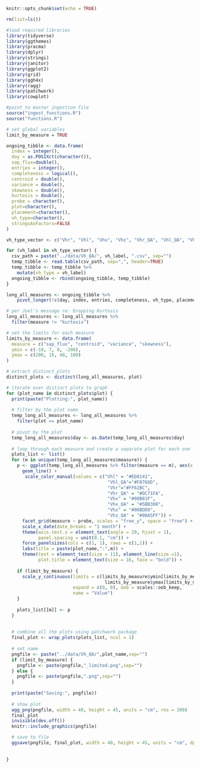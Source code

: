 ``` {r}

knitr::opts_chunk$set(echo = TRUE)

rm(list=ls())

#load required libraries
library(tidyverse)
library(ggthemes)
library(pracma)
library(dplyr)
library(stringi)
library(janitor)
library(ggplot2)
library(grid)
library(ggh4x)
library(ragg)
library(patchwork)
library(cowplot)

#point to master ingestion file
source("ingest_functions.R")
source("functions.R")
```

``` {r}
# set global variables
limit_by_measure = TRUE
```

```{r}

ongoing_tibble <- data.frame(
  index = integer(), 
  day = as.POSIXct(character()),
  sap_flux=double(), 
  entries = integer(), 
  completeness = logical(), 
  centroid = double(), 
  variance = double(), 
  skewness = double(), 
  kurtosis = double(), 
  probe = character(), 
  plot=character(),
  placement=character(),
  vh_type=character(),
  stringsAsFactors=FALSE
)
```

``` {r}

vh_type_vector <- c("Vhr", "Vhl", "Vhx", "Vhz", "Vhr_QA", "Vhl_QA", "Vhx_QA", "Vhz_QA")

for (vh_label in vh_type_vector) {
  csv_path = paste("../data/Vh_QA/", vh_label, ".csv", sep="")
  temp_tibble <- read.table(csv_path, sep=",", header=TRUE)
  temp_tibble <- temp_tibble %>% 
    mutate(vh_type = vh_label)
  ongoing_tibble <- rbind(ongoing_tibble, temp_tibble)
}
```

``` {r}
long_all_measures <- ongoing_tibble %>%
    pivot_longer(!c(day, index, entries, completeness, vh_type, placement, probe, X, plot), names_to = "measure", values_to = "value")

# per Joel's message re: Dropping Kurtosis
long_all_measures <- long_all_measures %>% 
  filter(measure != "kurtosis")
```

``` {r}
# set the limits for each measure
limits_by_measure <- data.frame(
  measure = c("sap_flux", "centroid", "variance", "skewness"),
  ymin = c(-10, 7, 0, -200),
  ymax = c(200, 16, 48, 100)
)

# extract distinct_plots
distinct_plots <- distinct(long_all_measures, plot)

# iterate over distinct plots to graph
for (plot_name in distinct_plots$plot) {
  print(paste("Plotting:", plot_name))
  
  # filter by the plot name
  temp_long_all_measures <- long_all_measures %>% 
    filter(plot == plot_name)
  
  # pivot by the plot
  temp_long_all_measures$day <- as.Date(temp_long_all_measures$day)
  
  # loop through each measure and create a separate plot for each one
  plots_list <- list()
  for (m in unique(temp_long_all_measures$measure)) {
    p <- ggplot(temp_long_all_measures %>% filter(measure == m), aes(x = day, y = value, color = vh_type)) +
      geom_line() +
       scale_color_manual(values = c("Vhl" = "#ED8141",
                                      "Vhl_QA"="#F8766D",
                                      "Vhr"="#FF62BC", 
                                      "Vhr_QA" = "#DC71FA", 
                                      "Vhx" = "#00B81F", 
                                      "Vhx_QA" = "#5BB300", 
                                      "Vhz" = "#00BDD0", 
                                      "Vhz_QA" = "#00A5FF")) + 
      facet_grid(measure ~ probe, scales = "free_y", space = "free") + 
      scale_x_date(date_breaks = "1 month") + 
      theme(axis.text.x = element_text(angle = 20, hjust = 1), 
            panel.spacing = unit(0.1, "cm")) + 
      force_panelsizes(cols = c(1, 1), rows = c(1,1)) +
      labs(title = paste(plot_name,":",m)) + 
      theme(text = element_text(size = 11), element_line(size =1),
            plot.title = element_text(size = 16, face = "bold")) +
    
    if (limit_by_measure) {
      scale_y_continuous(limits = c(limits_by_measure$ymin[limits_by_measure$measure == m],
                                     limits_by_measure$ymax[limits_by_measure$measure == m]), 
                         expand = c(0, 0), oob = scales::oob_keep, 
                         name = "Value")
    }
    
    plots_list[[m]] <- p
  }
  
  
  # combine all the plots using patchwork package
  final_plot <- wrap_plots(plots_list, ncol = 1)
  
  # set name
  pngfile <- paste("../data/Vh_QA/",plot_name,sep="")
  if (limit_by_measure) {
    pngfile <- paste(pngfile,"_limited.png",sep="")
  } else {
    pngfile <- paste(pngfile,".png",sep="")
  }
  
  print(paste("Saving:", pngfile))
  
  # show plot
  agg_png(pngfile, width = 40, height = 45, units = "cm", res = 300)
  final_plot
  invisible(dev.off())
  knitr::include_graphics(pngfile)

  # save to file
  ggsave(pngfile, final_plot, width = 40, height = 45, units = "cm", dpi = 300)
  
  
}
```